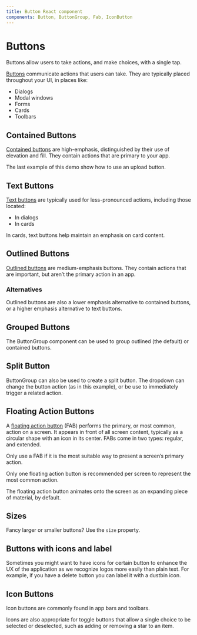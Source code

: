 ```yaml
---
title: Button React component
components: Button, ButtonGroup, Fab, IconButton
---
```




# Buttons

<p className="description">Buttons allow users to take actions, and make choices, with a single tap.</p>

[Buttons](https://material.io/design/components/buttons.html) communicate actions that users can take. They are typically placed throughout your UI, in places like:

- Dialogs
- Modal windows
- Forms
- Cards
- Toolbars

## Contained Buttons

[Contained buttons](https://material.io/design/components/buttons.html#contained-button)
are high-emphasis, distinguished by their use of elevation and fill.
They contain actions that are primary to your app.

The last example of this demo show how to use an upload button.
<div className='codeExample'>
  <CodeExample code={ContainedButtonsRaw}>
    <ContainedButtons />
  </CodeExample>
</div>

## Text Buttons

[Text buttons](https://material.io/design/components/buttons.html#text-button)
are typically used for less-pronounced actions, including those located:

- In dialogs
- In cards

In cards, text buttons help maintain an emphasis on card content.

<div className='codeExample'>
  <CodeExample code={TextButtonsRaw}>
    <TextButtons />
  </CodeExample>
</div>

## Outlined Buttons

[Outlined buttons](https://material.io/design/components/buttons.html#outlined-button)
are medium-emphasis buttons. They contain actions that are important,
but aren’t the primary action in an app.

### Alternatives

Outlined buttons are also a lower emphasis alternative to contained buttons,
or a higher emphasis alternative to text buttons.

<div className='codeExample'>
  <CodeExample code={OutlinedButtonsRaw}>
    <OutlinedButtons />
  </CodeExample>
</div>

## Grouped Buttons

The ButtonGroup component can be used to group outlined (the default) or contained buttons.

<div className='codeExample'>
  <CodeExample code={GroupedButtonsRaw}>
    <GroupedButtons />
  </CodeExample>
</div>

## Split Button

ButtonGroup can also be used to create a split button. The dropdown can change the button action (as in this example), or be use to immediately trigger a related action.

<div className='codeExample'>
  <CodeExample code={SplitButtonsRaw}>
    <SplitButtons />
  </CodeExample>
</div>

## Floating Action Buttons

A [floating action button](https://material.io/design/components/buttons-floating-action-button.html)
(FAB) performs the primary, or most common, action on a screen.
It appears in front of all screen content, typically as a circular shape with an icon in its center.
FABs come in two types: regular, and extended.

Only use a FAB if it is the most suitable way to present a screen’s primary action.

Only one floating action button is recommended per screen to represent the most common action.

<div className='codeExample'>
  <CodeExample code={FloatingActionButtonsRaw}>
    <FloatingActionButtons />
  </CodeExample>
</div>

The floating action button animates onto the screen as an expanding piece of material, by default.

## Sizes

Fancy larger or smaller buttons? Use the `size` property.

<div className='codeExample'>
  <CodeExample code={ButtonSizesRaw}>
    <ButtonSizes />
  </CodeExample>
</div>

## Buttons with icons and label

Sometimes you might want to have icons for certain button to enhance the UX of the application as we recognize logos more easily than plain text. For example, if you have a delete button you can label it with a dustbin icon.

<div className='codeExample'>
  <CodeExample code={IconLabelButtonsRaw}>
    <IconLabelButtons />
  </CodeExample>
</div>

## Icon Buttons

Icon buttons are commonly found in app bars and toolbars.

Icons are also appropriate for toggle buttons that allow a single choice to be selected or
deselected, such as adding or removing a star to an item.

<div className='codeExample'>
  <CodeExample code={IconButtonsRaw}>
    <IconButtons />
  </CodeExample>
</div>
